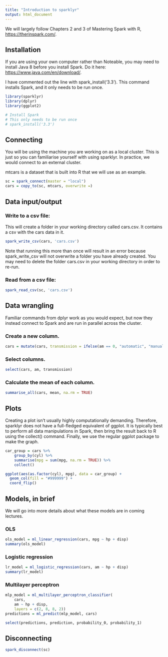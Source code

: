 ```yaml
---
title: "Introduction to sparklyr"
output: html_document
---
```


We will largely follow Chapters 2 and 3 of Mastering Spark with R, [https://therinspark.com/](https://therinspark.com/).

## Installation

If you are using your own computer rather than Noteable, you may need to install Java 8 before you install Spark. Do it here:
[https://www.java.com/en/download/](https://www.java.com/en/download/).

I have commented out the line with spark_install('3.3'). This command installs Spark, and it only needs to be run once.

```r
library(sparklyr)
library(dplyr)
library(ggplot2)

# Install Spark
# This only needs to be run once
# spark_install('3.3')
```

## Connecting

You will be using the machine you are working on as a local cluster. This is just so you can familiarise yourself with using sparklyr. In practice, we would connect to an external cluster.

mtcars is a dataset that is built into R that we will use as an example.

```r
sc = spark_connect(master = "local")
cars = copy_to(sc, mtcars, overwrite =)
```

## Data input/output

### Write to a csv file:

This will create a folder in your working directory called cars.csv. It contains a csv with the cars data in it.

```r
spark_write_csv(cars, 'cars.csv')
```

Note that running this more than once will result in an error because spark_write_csv will not overwrite a folder you have already created. You may need to delete the folder cars.csv in your working directory in order to re-run.

### Read from a csv file:

```r
spark_read_csv(sc, 'cars.csv')
```

## Data wrangling

Familiar commands from dplyr work as you would expect, but now they instead connect to Spark and are run in parallel across the cluster.

### Create a new column.

```r
cars = mutate(cars, transmission = ifelse(am == 0, "automatic", "manual"))
```

### Select columns.

```r
select(cars, am, transmission) 
```

### Calculate the mean of each column.

```r
summarise_all(cars, mean, na.rm = TRUE)
```


## Plots
Creating a plot isn’t usually highly computationally demanding. Therefore, sparklyr does not have a full-fledged equivalent of ggplot. It is typically best to perform all data manipulations in Spark, then bring the result back to R using the collect() command. Finally, we use the regular ggplot package to make the graph.


```r
car_group = cars %>%
	group_by(cyl) %>%
	summarise(mpg = sum(mpg, na.rm = TRUE)) %>%
	collect()

ggplot(aes(as.factor(cyl), mpg), data = car_group) + 
  geom_col(fill = "#999999") + 
  coord_flip()
```


## Models, in brief

We will go into more details about what these models are in coming lectures.

### OLS

```r
ols_model = ml_linear_regression(cars, mpg ~ hp + disp)
summary(ols_model)
```

### Logistic regression

```r
lr_model = ml_logistic_regression(cars, am ~ hp + disp)
summary(lr_model)
```

### Multilayer perceptron

```r
mlp_model = ml_multilayer_perceptron_classifier(
	cars,
	am ~ hp + disp, 
	layers = c(2, 8, 8, 2))
predictions = ml_predict(mlp_model, cars)

select(predictions, prediction, probability_0, probability_1)
```

## Disconnecting

```r
spark_disconnect(sc)
```

